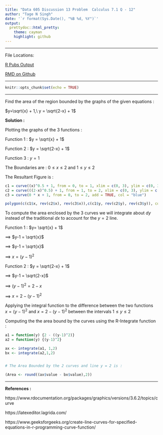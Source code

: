---
title: "Data 605 Discussion 13 Problem  Calculus 7.1 Q - 12"
author: "Tage N Singh"
date: '`r format(Sys.Date(), "%B %d, %Y")`'
output:
  prettydoc::html_pretty:
    theme: cayman
    highlight: github
---



--------------------------------------------------------------------------------

File Locations:

<a href="https://rpubs.com/tagensingh/sps-data-605-discussion-13">R Pubs Output</a>

<a href="https://raw.githubusercontent.com/tagensingh/sps_605_wk_13/main/TSingh_Data605_discussion13.Rmd">RMD on Github</a>

--------------------------------------------------------------------------------



```{r setup, include=FALSE}
knitr::opts_chunk$set(echo = TRUE)


```

--------------------------------------------------------------------------------



Find the area of the region bounded by the graphs of the given equations :

$y=\sqrt{x} + 1,\  y = \sqrt{2-x} + 1$

**Solution : **

Plotting the graphs of the 3 functions :

Function 1 : $y = \sqrt{x} + 1$

Function 2 : $y = \sqrt{2-x} + 1$

Function 3 : $y = 1$

The Boundaries are  : $0 \le x \le 2$ and $1 \le y \le 2$

The Resultant Figure is :


```{r qcalc}

c1 = curve((x)^0.5 + 1, from = 0, to = 1, xlim = c(0, 3), ylim = c(0, 3), col = "blue", main = "Area Under The Curves ")
c2 = curve(((2-x)^0.5) + 1, from = 1, to = 2, xlim = c(0, 3), ylim = c(0, 3), add = TRUE, col = "blue")
c3 = curve(0 * x + 1, from = 0, to = 2, add = TRUE, col = "blue")

polygon(c(c1$x, rev(c2$x), rev(c3$x)),c(c1$y, rev(c2$y), rev(c3$y)), col = "blue", border="blue")

```


To compute the area enclosed by the 3 curves we will integrate about $dy$ instead of the traditional $dx$ to account for the $y = 2$ line.

Function 1 : $y= \sqrt{x} + 1$

$\implies$ $y-1 = \sqrt{x}$

$\implies$ $y-1 = \sqrt{x}$

$\implies$ $x = (y-1)^{2}$



Function 2 : $y = \sqrt{2-x} + 1$

$\implies$ $y-1 = \sqrt{2-x}$

$\implies$ $(y-1)^{2} = 2-x$

$\implies$ $x = 2-(y-1)^{2}$


Applying the integral function to the difference between the two functions
$x = (y-1)^{2}$ and $x=2-(y-1)^{2}$ between the intervals $1 \le y \le 2$


Computing the  the area bound by the curves using the R-Integrate function :


```{r compute}

a1 = function(y) {2 - ((y-1)^2)}
a2 = function(y) {(y-1)^2}

ax <- integrate(a1, 1,2)
bx <- integrate(a2,1,2)


# The Area Bounded by the 2 curves and line y = 2 is :

(Area <- round((ax$value - bx$value),2))

```

--------------------------------------------------------------------------------

**References :**

https://www.rdocumentation.org/packages/graphics/versions/3.6.2/topics/curve

https://latexeditor.lagrida.com/

https://www.geeksforgeeks.org/create-line-curves-for-specified-equations-in-r-programming-curve-function/



